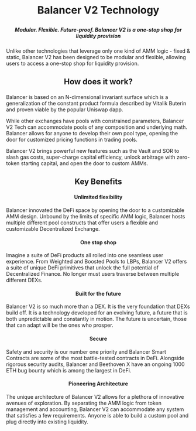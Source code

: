 # <p align="center"> Balancer V2 Technology
##### _<p align="center"> Modular. Flexible. Future-proof. Balancer V2 is a one-stop shop for liquidity provision_
  
Unlike other technologies that leverage only one kind of AMM logic - fixed & static, Balancer V2 has been designed to be modular and flexible, allowing users to access a one-stop shop for liquidity provision. 
  
##  <p align="center"> How does it work?
  
Balancer is based on an N-dimensional invariant surface which is a generalization of the constant product formula described by Vitalik Buterin and proven viable by the popular Uniswap dapp.

While other exchanges have pools with constrained parameters, Balancer V2 Tech can accommodate pools of any composition and underlying math. Balancer allows for anyone to develop their own pool type, opening the door for customized pricing functions in trading pools.

Balancer V2 brings powerful new features such as the Vault and SOR to slash gas costs, super-charge capital efficiency, unlock arbitrage with zero-token starting capital, and open the door to custom AMMs.

##  <p align="center"> Key Benefits
#### **<p align="center">  Unlimited flexibility**
   
Balancer innovated the DeFi space by opening the door to a customizable AMM design. Unbound by the limits of specific AMM logic, Balancer hosts multiple different pool constructs that offer users a flexible and customizable Decentralized Exchange.
   
#### **<p align="center"> One stop shop**
  
Imagine a suite of DeFi products all rolled into one seamless user experience. From Weighted and Boosted Pools to LBPs, Balancer V2 offers a suite of unique DeFi primitives that unlock the full potential of Decentralized Finance. No longer must users traverse between multiple different DEXs.
  
####  **<p align="center">  Built for the future**

Balancer V2 is so much more than a DEX. It is the very foundation that DEXs build off. It is a technology developed for an evolving future, a future that is both unpredictable and constantly in motion. The future is uncertain, those that can adapt will be the ones who prosper.

####  **<p align="center">  Secure**
 
Safety and security is our number one priority and Balancer Smart Contracts are some of the most battle-tested contracts in DeFi. Alongside rigorous security audits, Balancer and Beethoven X have an ongoing 1000 ETH bug bounty which is among the largest in DeFi.
  

####  **<p align="center">    Pioneering Architecture**

The unique architecture of Balancer V2 allows for a plethora of innovative avenues of exploration. By separating the AMM logic from token management and accounting, Balancer V2 can accommodate any system that satisfies a few requirements. Anyone is able to build a custom pool and plug directly into existing liquidity. 

